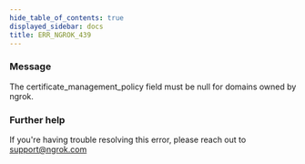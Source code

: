 ```yaml
---
hide_table_of_contents: true
displayed_sidebar: docs
title: ERR_NGROK_439
---
```


### Message

The certificate_management_policy field must be null for domains owned by ngrok.

<ErrorDetails />

### Further help

If you're having trouble resolving this error, please reach out to [support@ngrok.com](mailto:support@ngrok.com?subject=Help%20with%20ERR_NGROK_439)

